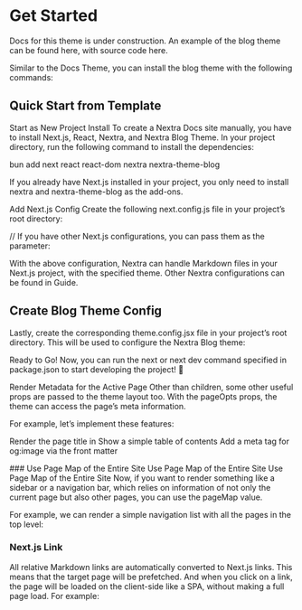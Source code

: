 
# Get Started
Docs for this theme is under construction.
An example of the blog theme can be found here, with source code here.

 Similar to the Docs Theme, you can install the blog theme with the following commands:

## Quick Start from Template
Start as New Project
Install
To create a Nextra Docs site manually, you have to install Next.js, React, Nextra, and Nextra Blog Theme. In your project directory, run the following command to install the dependencies:

bun add next react react-dom nextra nextra-theme-blog

If you already have Next.js installed in your project, you only need to install nextra and nextra-theme-blog as the add-ons.

Add Next.js Config
Create the following next.config.js file in your project’s root directory:



// If you have other Next.js configurations, you can pass them as the parameter:

With the above configuration, Nextra can handle Markdown files in your Next.js project, with the specified theme. Other Nextra configurations can be found in Guide.

## Create Blog Theme Config
Lastly, create the corresponding theme.config.jsx file in your project’s root directory. This will be used to configure the Nextra Blog theme:


Ready to Go!
Now, you can run the next or next dev command specified in package.json to start developing the project! 🎉

Render Metadata for the Active Page
Other than children, some other useful props are passed to the theme layout too. With the pageOpts props, the theme can access the page’s meta information.

For example, let’s implement these features:

Render the page title in
Show a simple table of contents
Add a meta tag for og:image via the front matter

<Steps>
### Use Page Map of the Entire Site Use Page Map of the Entire Site Use Page Map of the Entire Site
Now, if you want to render something like a sidebar or a navigation bar, which relies on information of not only the current page but also other pages, you can use the pageMap value.

For example, we can render a simple navigation list with all the pages in the top level:


### Next.js Link
All relative Markdown links are automatically converted to Next.js links. This means that the target page will be prefetched. And when you click on a link, the page will be loaded on the client-side like a SPA, without making a full page load. For example:
</Steps>